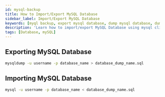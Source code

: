 ```yaml
---
id: mysql-backup
title: How to Import/Export MySQL Database
sidebar_label: Import/Export MySQL Database
keywords: [myql backup, export mysql database, dump mysql database, dump mysql db, import mysql db]
description: 'Learn how to import/export MySQL Database using mysql cli'
tags: [Database, mySQL]
---
```


## Exporting MySQL Database

```bash
mysqldump -u username -p database_name > database_dump_name.sql
```

## Importing MySQL Database

```bash
mysql -u username -p database_name < database_dump_name.sql
```